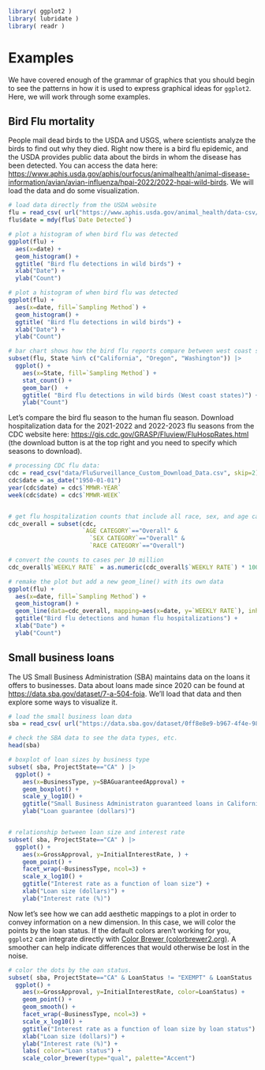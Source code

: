 ```r
library( ggplot2 )
library( lubridate )
library( readr )
```

# Examples
We have covered enough of the grammar of graphics that you should begin to see the patterns in how it is used to express graphical ideas for `ggplot2`. Here, we will work through some examples.

## Bird Flu mortality
People mail dead birds to the USDA and USGS, where scientists analyze the birds to find out why they died. Right now there is a bird flu epidemic, and the USDA provides public data about the birds in whom the disease has been detected. You can access the data here: [https://www.aphis.usda.gov/aphis/ourfocus/animalhealth/animal-disease-information/avian/avian-influenza/hpai-2022/2022-hpai-wild-birds](https://www.aphis.usda.gov/aphis/ourfocus/animalhealth/animal-disease-information/avian/avian-influenza/hpai-2022/2022-hpai-wild-birds). We will load the data and do some visualization.

```r
# load data directly from the USDA website
flu = read_csv( url("https://www.aphis.usda.gov/animal_health/data-csv/hpai-wild-birds-ver2.csv"))
flu$date = mdy(flu$`Date Detected`)

# plot a histogram of when bird flu was detected
ggplot(flu) +
  aes(x=date) +
  geom_histogram() + 
  ggtitle( "Bird flu detections in wild birds") +
  xlab("Date") +
  ylab("Count")

# plot a histogram of when bird flu was detected
ggplot(flu) +
  aes(x=date, fill=`Sampling Method`) +
  geom_histogram() + 
  ggtitle( "Bird flu detections in wild birds") +
  xlab("Date") +
  ylab("Count")

# bar chart shows how the bird flu reports compare between west coast states
subset(flu, State %in% c("California", "Oregon", "Washington")) |>
  ggplot() +
    aes(x=State, fill=`Sampling Method`) +
    stat_count() +
    geom_bar()  + 
    ggtitle( "Bird flu detections in wild birds (West coast states)") +
    ylab("Count")
```


Let's compare the bird flu season to the human flu season. Download hospitalization data for the 2021-2022 and 2022-2023 flu seasons from the CDC website here: [https://gis.cdc.gov/GRASP/Fluview/FluHospRates.html](https://gis.cdc.gov/GRASP/Fluview/FluHospRates.html) (the download button is at the top right and you need to specify which seasons to download).

```r
# processing CDC flu data:
cdc = read_csv("data/FluSurveillance_Custom_Download_Data.csv", skip=2)
cdc$date = as_date("1950-01-01")
year(cdc$date) = cdc$`MMWR-YEAR`
week(cdc$date) = cdc$`MMWR-WEEK`


# get flu hospitalization counts that include all race, sex, and age categories
cdc_overall = subset(cdc,
                     `AGE CATEGORY`=="Overall" &
                       `SEX CATEGORY`=="Overall" &
                       `RACE CATEGORY`=="Overall")

# convert the counts to cases per 10 million
cdc_overall$`WEEKLY RATE` = as.numeric(cdc_overall$`WEEKLY RATE`) * 100

# remake the plot but add a new geom_line() with its own data
ggplot(flu) +
  aes(x=date, fill=`Sampling Method`) +
  geom_histogram() +
  geom_line(data=cdc_overall, mapping=aes(x=date, y=`WEEKLY RATE`), inherit.aes=FALSE) +
  ggtitle("Bird flu detections and human flu hospitalizations") +
  xlab("Date") + 
  ylab("Count")
```

## Small business loans
The US Small Business Administration (SBA) maintains data on the loans it offers to businesses. Data about loans made since 2020 can be found at [https://data.sba.gov/dataset/7-a-504-foia](https://data.sba.gov/dataset/7-a-504-foia). We'll load that data and then explore some ways to visualize it.

```r
# load the small business loan data
sba = read_csv( url("https://data.sba.gov/dataset/0ff8e8e9-b967-4f4e-987c-6ac78c575087/resource/c71ba6cf-b4e0-4e60-98f0-48aeaf4c6460/download/foia-7afy2020-present-asof-221231.csv"))

# check the SBA data to see the data types, etc.
head(sba)

# boxplot of loan sizes by business type
subset( sba, ProjectState=="CA" ) |>
  ggplot() +
    aes(x=BusinessType, y=SBAGuaranteedApproval) +
    geom_boxplot() +
    scale_y_log10() +
    ggtitle("Small Business Administraton guaranteed loans in California") +
    ylab("Loan guarantee (dollars)")


# relationship between loan size and interest rate
subset( sba, ProjectState=="CA" ) |>
  ggplot() +
    aes(x=GrossApproval, y=InitialInterestRate, ) +
    geom_point() +
    facet_wrap(~BusinessType, ncol=3) +
    scale_x_log10() +
    ggtitle("Interest rate as a function of loan size") +
    xlab("Loan size (dollars)") +
    ylab("Interest rate (%)")
```


Now let's see how we can add aesthetic mappings to a plot in order to convey information on a new dimension. In this case, we will color the points by the loan status. If the default colors aren't working for you, `ggplot2` can integrate directly with [Color Brewer (colorbrewer2.org)](https://colorbrewer2.org). A smoother can help indicate differences that would otherwise be lost in the noise.
```r
# color the dots by the oan status.
subset( sba, ProjectState=="CA" & LoanStatus != "EXEMPT" & LoanStatus != "CHGOFF" ) |>
  ggplot() +
    aes(x=GrossApproval, y=InitialInterestRate, color=LoanStatus) +
    geom_point() +
    geom_smooth() +
    facet_wrap(~BusinessType, ncol=3) +
    scale_x_log10() +
    ggtitle("Interest rate as a function of loan size by loan status") +
    xlab("Loan size (dollars)") +
    ylab("Interest rate (%)") + 
    labs( color="Loan status") + 
    scale_color_brewer(type="qual", palette="Accent")
```